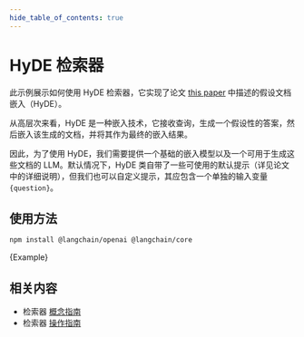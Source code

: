 ```yaml
---
hide_table_of_contents: true
---
```


# HyDE 检索器

此示例展示如何使用 HyDE 检索器，它实现了论文 [this paper](https://arxiv.org/abs/2212.10496) 中描述的假设文档嵌入（HyDE）。

从高层次来看，HyDE 是一种嵌入技术，它接收查询，生成一个假设性的答案，然后嵌入该生成的文档，并将其作为最终的嵌入结果。

因此，为了使用 HyDE，我们需要提供一个基础的嵌入模型以及一个可用于生成这些文档的 LLM。默认情况下，HyDE 类自带了一些可使用的默认提示（详见论文中的详细说明），但我们也可以自定义提示，其应包含一个单独的输入变量 `{question}`。

## 使用方法



<IntegrationInstallTooltip></IntegrationInstallTooltip>

```bash npm2yarn
npm install @langchain/openai @langchain/core
```

<CodeBlock language="typescript">{Example}</CodeBlock>

## 相关内容

- 检索器 [概念指南](/docs/concepts/retrievers)
- 检索器 [操作指南](/docs/how_to/#retrievers)